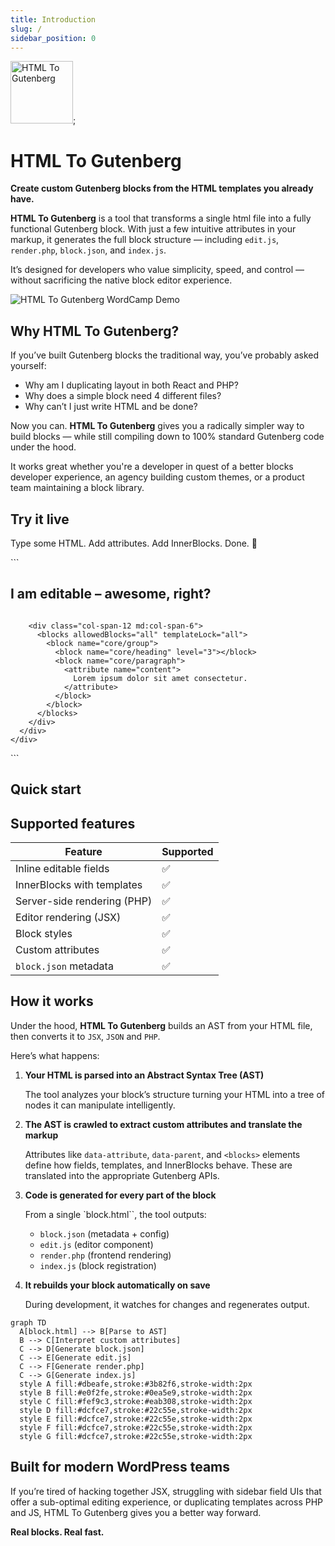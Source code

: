 ```yaml
---
title: Introduction
slug: /
sidebar_position: 0
---
```



<img src="/img/logo.svg" alt="HTML To Gutenberg" width="100" />;

# HTML To Gutenberg

**Create custom Gutenberg blocks from the HTML templates you already have.**

**HTML To Gutenberg** is a tool that transforms a single html file into a fully functional Gutenberg block. With just a few intuitive attributes in your markup, it generates the full block structure — including `edit.js`, `render.php`, `block.json`, and `index.js`.

It’s designed for developers who value simplicity, speed, and control — without sacrificing the native block editor experience.

![HTML To Gutenberg WordCamp Demo](/img/wordcamp-demo.png)

## Why HTML To Gutenberg?

If you’ve built Gutenberg blocks the traditional way, you’ve probably asked yourself:

- Why am I duplicating layout in both React and PHP?
- Why does a simple block need 4 different files?
- Why can’t I just write HTML and be done?

Now you can. **HTML To Gutenberg** gives you a radically simpler way to build blocks — while still compiling down to 100% standard Gutenberg code under the hood.

It works great whether you're a developer in quest of a better blocks developer experience, an agency building custom themes, or a product team maintaining a block library.

## Try it live

Type some HTML. Add attributes. Add InnerBlocks. Done. 🎉

<LiveEditor>
  ```
  <section class="py-20 bg-blue-200" data-parent="custom/parent-block" data-editing-mode="contentOnly">
    <div class="container">
      <div class="grid grid-cols-12 gap-4">
        <div class="col-span-12 md:col-span-6">
          <h2 class="text-2xl" data-attribute="section_title">I am editable – awesome, right?</h2>
          <img class="aspect-square object-cover" data-attribute="section_image" />
        </div>

        <div class="col-span-12 md:col-span-6">
          <blocks allowedBlocks="all" templateLock="all">
            <block name="core/group">
              <block name="core/heading" level="3"></block>
              <block name="core/paragraph">
                <attribute name="content">
                  Lorem ipsum dolor sit amet consectetur.
                </attribute>
              </block>
            </block>
          </blocks>
        </div>
      </div>
    </div>

  </section>
  ```
</LiveEditor>

## Quick start

<QuickStart />

## Supported features

| Feature                     | Supported          |
| --------------------------- | ------------------ |
| Inline editable fields      | :white_check_mark: |
| InnerBlocks with templates  | :white_check_mark: |
| Server-side rendering (PHP) | :white_check_mark: |
| Editor rendering (JSX)      | :white_check_mark: |
| Block styles                | :white_check_mark: |
| Custom attributes           | :white_check_mark: |
| `block.json` metadata       | :white_check_mark: |

## How it works

Under the hood, **HTML To Gutenberg** builds an AST from your HTML file, then converts it to `JSX`, `JSON` and `PHP`.

Here’s what happens:

1. **Your HTML is parsed into an Abstract Syntax Tree (AST)**

   The tool analyzes your block’s structure turning your HTML into a tree of nodes it can manipulate intelligently.

2. **The AST is crawled to extract custom attributes and translate the markup**

   Attributes like `data-attribute`, `data-parent`, and `<blocks>` elements define how fields, templates, and InnerBlocks behave. These are translated into the appropriate Gutenberg APIs.

3. **Code is generated for every part of the block**

   From a single `block.html``, the tool outputs:

   - `block.json` (metadata + config)
   - `edit.js` (editor component)
   - `render.php` (frontend rendering)
   - `index.js` (block registration)

4. **It rebuilds your block automatically on save**

   During development, it watches for changes and regenerates output.

```mermaid
graph TD
  A[block.html] --> B[Parse to AST]
  B --> C[Interpret custom attributes]
  C --> D[Generate block.json]
  C --> E[Generate edit.js]
  C --> F[Generate render.php]
  C --> G[Generate index.js]
  style A fill:#dbeafe,stroke:#3b82f6,stroke-width:2px
  style B fill:#e0f2fe,stroke:#0ea5e9,stroke-width:2px
  style C fill:#fef9c3,stroke:#eab308,stroke-width:2px
  style D fill:#dcfce7,stroke:#22c55e,stroke-width:2px
  style E fill:#dcfce7,stroke:#22c55e,stroke-width:2px
  style F fill:#dcfce7,stroke:#22c55e,stroke-width:2px
  style G fill:#dcfce7,stroke:#22c55e,stroke-width:2px
```

## Built for modern WordPress teams

If you’re tired of hacking together JSX, struggling with sidebar field UIs that offer a sub-optimal editing experience, or duplicating templates across PHP and JS, HTML To Gutenberg gives you a better way forward.

**Real blocks. Real fast.**
